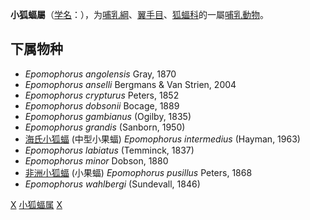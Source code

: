 {{Unreferenced|time=2019-03-31T10:34:36+00:00}}
{{Automatic taxobox
| taxon = Micropteropus
| authority = Bennett, 1836
}}

'''小狐蝠屬'''（[[学名|学名]]：{{lang|la|''Micropteropus''}}），为[[哺乳綱|哺乳綱]]、[[翼手目|翼手目]]、[[狐蝠科|狐蝠科]]的一屬[[哺乳動物|哺乳動物]]。

==下属物种==
* ''Epomophorus angolensis'' Gray, 1870
* ''Epomophorus anselli'' Bergmans & Van Strien, 2004
* ''Epomophorus crypturus'' Peters, 1852
* ''Epomophorus dobsonii'' Bocage, 1889
* ''Epomophorus gambianus'' (Ogilby, 1835)
* ''Epomophorus grandis'' (Sanborn, 1950)
* [[海氏小狐蝠|海氏小狐蝠]] (中型小果蝠) ''Epomophorus intermedius'' (Hayman, 1963)
* ''Epomophorus labiatus'' (Temminck, 1837)
* ''Epomophorus minor'' Dobson, 1880
* [[非洲小狐蝠|非洲小狐蝠]] (小果蝠) ''Epomophorus pusillus'' Peters, 1868
* ''Epomophorus wahlbergi'' (Sundevall, 1846)

{{Taxonbar|from=Q2541034}}

[[Category:狐蝠科|X]]
[[Category:小狐蝠属|]]
[[Category:1836年描述的分类群|X]]
